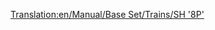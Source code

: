 [[Translation:en/Manual/Base Set/Trains/SH '8P']]
{{nl/Manual/Base Set/Trains/Treinen|Naam=SH "8P"
|Afbeelding=[[File:en/Manual/Base Set/Trains/Sh8p.png]]
|Kosten=£25,781 ($51.562)
|Snelheid=144 km/h (90 mph)
|Gewicht=170 t
|Kracht=1,600 hp (1.193 kW)
|Onderhoudskosten=£2,132 ($4.264)
|Ontworpen=1954
|Levensduur=23
|Capaciteit=N/A
|Omschrijving=De snelste, meest krachtige (en duurste) stoomlocomotief in TTD's gematigde klimaatzone. Liefhebbers van nostalgie kunnen problemen krijgen met latere upgrades...
|Real-life=Raar genoeg, is deze locomotief gebaseerd op de [https://www.wikipedia.org/wiki/BR Standard Class 8 British Railways Standard Class 8 "Duke of Gloucester" (EN)].
}}